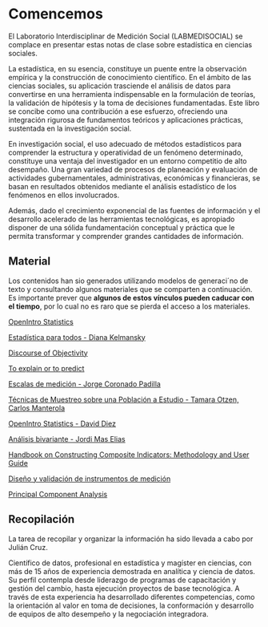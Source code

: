 # Comencemos {.unnumbered}


El Laboratorio Interdisciplinar de Medición Social (LABMEDISOCIAL) se complace en presentar estas notas de clase sobre estadística en ciencias sociales.

La estadística, en su esencia, constituye un puente entre la observación empírica y la construcción de conocimiento científico. En el ámbito de las ciencias sociales, su aplicación trasciende el análisis de datos para convertirse en una herramienta indispensable en la formulación de teorías, la validación de hipótesis y la toma de decisiones fundamentadas. Este libro se concibe como una contribución a ese esfuerzo, ofreciendo una integración rigurosa de fundamentos teóricos y aplicaciones prácticas, sustentada en la investigación social.

En investigación social, el uso adecuado de métodos estadísticos para comprender la estructura y operatividad de un fenómeno determinado, constituye una ventaja del investigador en un entorno competitio de alto desempaño. Una gran variedad de procesos de planeación y evaluación de actividades gubernamentales, administrativas, económicas y financieras, se basan en resultados obtenidos mediante el análisis estadístico de los fenómenos en ellos involucrados.

Además, dado el crecimiento exponencial de las fuentes de información y el desarrollo acelerado de las herramientas tecnológicas, es apropiado disponer de una sólida fundamentación conceptual y práctica que le permita transformar y comprender grandes cantidades de información.

## Material {.unnumbered}

Los contenidos han sio generados utilizando modelos de generaci´no de texto y consultando algunos materiales que se comparten a continuación. Es importante prever que **algunos de estos vínculos pueden caducar con el tiempo**, por lo cual no es raro que se pierda el acceso a los materiales.

[OpenIntro Statistics](https://openintro.org/book/os/){target="_blank"}

[Estadística para todos - Diana Kelmansky](http://www.bnm.me.gov.ar/giga1/documentos/EL001858.pdf){target="_blank"}

[Discourse of Objectivity](https://ayushthey.medium.com/discourse-of-objectivity-2eb2541f7177){target="_blank"}

[To explain or to predict](https://www.stat.berkeley.edu/~aldous/157/Papers/shmueli.pdf){target="_blank"}

[Escalas de medición - Jorge Coronado Padilla](https://dialnet.unirioja.es/descarga/articulo/4942056.pdf){target="_blank"}

[Técnicas de Muestreo sobre una Población a Estudio - Tamara Otzen, Carlos Manterola](https://scielo.conicyt.cl/pdf/ijmorphol/v35n1/art37.pdf){target="_blank"}

[OpenIntro Statistics - David Diez](https://openintro.org/go/?id=os4_for_screen_readers&amp;referrer=/book/os/index.php){target="_blank"}

[Análisis bivariante - Jordi Mas Elias](https://openaccess.uoc.edu/bitstream/10609/148455/1/AnalisisBivariante.pdf){target="_blank"}

[Handbook on Constructing Composite Indicators: Methodology and User Guide](https://www.istat.it/wp-content/uploads/2014/06/Handbook-on-Constructing-Composite-Indicators.pdf){target="_blank"}

[Diseño y validación de instrumentos de medición](https://core.ac.uk/download/pdf/47265078.pdf){target="_blank"}

[Principal Component Analysis](http://cda.psych.uiuc.edu/statistical_learning_course/Jolliffe%20I.%20Principal%20Component%20Analysis%20(2ed.,%20Springer,%202002)(518s)_MVsa_.pdf){target="_blank"}


## Recopilación {.unnumbered}

La tarea de recopilar y organizar la información ha sido llevada a cabo por Julián Cruz.

Científico de datos, profesional en estadística y magíster en ciencias, con más de 15 años de experiencia demostrada en analítica y ciencia de datos. Su perfil contempla desde liderazgo de programas de capacitación y gestión del cambio, hasta ejecución proyectos de base tecnológica. A través de esta experiencia ha desarrollado diferentes competencias, como la orientación al valor en toma de decisiones, la conformación y desarrollo de equipos de alto desempeño y la negociación integradora.

